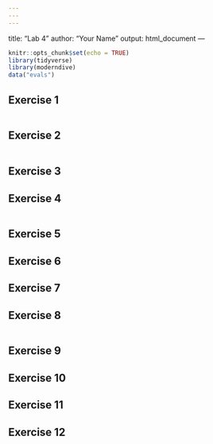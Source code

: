 ```yaml
---
---
---
```

title: "Lab 4"
author: "Your Name"
output: html_document
---

```r
knitr::opts_chunk$set(echo = TRUE)
library(tidyverse)
library(moderndive)
data("evals")
```

## Exercise 1

```r

```

## Exercise 2

```r

```

## Exercise 3



## Exercise 4

```r

```

## Exercise 5




## Exercise 6



## Exercise 7



## Exercise 8

```r

```

## Exercise 9



## Exercise 10




## Exercise 11



## Exercise 12


